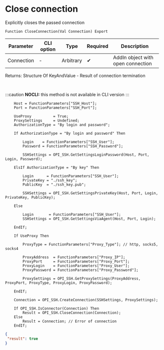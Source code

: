 ﻿---
sidebar_position: 4
description: Close connection  and other functions to work with SSH in the Open Integration Package, a free open-source integration library for 1C:Enterprise 8, OneScript and CLI
keywords: [1C, 1С, 1С:Enterprise, 1С:Enterprise 8.3, API, Integration, Services, Exchange, OneScript, CLI, SSH]
---


# Close connection 
 Explicitly closes the passed connection



`Function CloseConnection(Val Connection) Export`

  | Parameter | CLI option | Type | Required | Description |
  |-|-|-|-|-|
  | Connection | - | Arbitrary | &#x2714; | AddIn object with open connection |

  
  Returns:  Structure Of KeyAndValue - Result of connection termination

<br/>


:::caution
**NOCLI:** this method is not available in CLI version
:::
<br/>


```bsl title="1C:Enterprise/OneScript code example"
    Host = FunctionParameters["SSH_Host"];
    Port = FunctionParameters["SSH_Port"];

    UseProxy          = True;
    ProxySettings     = Undefined;
    AuthorizationType = "By login and password";

    If AuthorizationType = "By login and password" Then

        Login    = FunctionParameters["SSH_User"];
        Password = FunctionParameters["SSH_Password"];

        SSHSettings = OPI_SSH.GetSettingsLoginPassword(Host, Port, Login, Password);

    ElsIf AuthorizationType = "By key" Then

        Login      = FunctionParameters["SSH_User"];
        PrivateKey = "./ssh_key";
        PublicKey  = "./ssh_key.pub";

        SSHSettings = OPI_SSH.GetSettingsPrivateKey(Host, Port, Login, PrivateKey, PublicKey);

    Else

        Login       = FunctionParameters["SSH_User"];
        SSHSettings = OPI_SSH.GetSettingsViaAgent(Host, Port, Login);

    EndIf;

    If UseProxy Then

        ProxyType = FunctionParameters["Proxy_Type"]; // http, socks5, socks4

        ProxyAddress  = FunctionParameters["Proxy_IP"];
        ProxyPort     = FunctionParameters["Proxy_Port"];
        ProxyLogin    = FunctionParameters["Proxy_User"];
        ProxyPassword = FunctionParameters["Proxy_Password"];

        ProxySettings = OPI_SSH.GetProxySettings(ProxyAddress, ProxyPort, ProxyType, ProxyLogin, ProxyPassword);

    EndIf;

    Connection = OPI_SSH.CreateConnection(SSHSettings, ProxySettings);

    If OPI_SSH.IsConnector(Connection) Then
        Result = OPI_SSH.CloseConnection(Connection);
    Else
        Result = Connection; // Error of connection
    EndIf;
```
 



```json title="Result"
{
 "result": true
}
```
